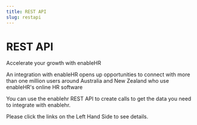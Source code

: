 ```yaml
---
title: REST API
slug: restapi
---
```


# REST API

Accelerate your growth with enableHR

An integration with enableHR opens up opportunities to connect with more
than one million users around Australia and New Zealand who use enableHR's online
HR software

You can use the enablehr REST API to create calls to get the data you
need to integrate with enablehr.

Please click the links on the Left Hand Side to see details.
